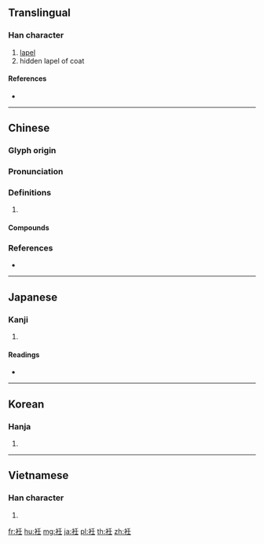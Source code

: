 {{character info/new}}
{{also|祍}}
==Translingual==

===Han character===
{{Han char|rn=145|rad=衣|as=04|sn=10|four=32214|canj=LHG}}

# [[lapel]]
# hidden lapel of coat

====References====
* {{Han ref|kx=1113.030|dkj=34146|dj=1578.180|hdz=53078.120|uh=887D|ud=34941|bh=B04D|bd=45133}}

----

==Chinese==
{{zh-forms}}

===Glyph origin===
{{Han etym}}

===Pronunciation===
{{zh-pron
|m=rèn
|c=jam6,jam5
|mc=y
|oc=y
|cat=
}}

===Definitions===
{{zh-hanzi}}

# {{rfdef|zh}}

====Compounds====
{{zh-der|交衽|左衽|披髮左衽|斂衽|斂衽正容|被髮左衽|衾衽|衽席|連衽成帷|續衽|襝衽}}

===References===
* {{R:yue:mfccd}}

----

==Japanese==

===Kanji===
{{ja-kanji|grade=|rs=衣04}}

# {{defn|lang=ja|sort=衣04}}

====Readings====
* {{ja-readings|on=[[じん]] (jin), [[にん]] (nin)|kun=[[えり]] (eri), [[おくみ]] (okumi), [[も]] (mo)|nanori=}}

----

==Korean==

===Hanja===
{{ko-hanja|hangeul=임|eumhun=|rv=im|mr=im|y=im}}

# {{defn|lang=ko|sort=衣04}}

----

==Vietnamese==

===Han character===
{{vi-hantu|[[nhẫm]], [[khâm]]|rs=衣04}}

# {{defn|lang=vi|sort=衣04}}

[[fr:衽]]
[[hu:衽]]
[[mg:衽]]
[[ja:衽]]
[[pl:衽]]
[[th:衽]]
[[zh:衽]]